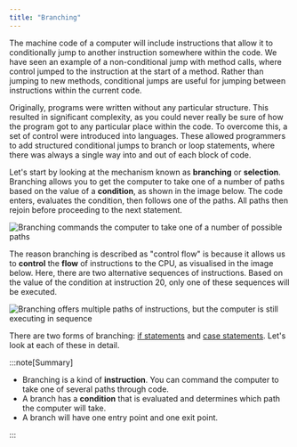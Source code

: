 ```yaml
---
title: "Branching"
---
```


The machine code of a computer will include instructions that allow it to conditionally jump to another instruction somewhere within the code. We have seen an example of a non-conditional jump with method calls, where control jumped to the instruction at the start of a method. Rather than jumping to new methods, conditional jumps are useful for jumping between instructions within the current code.

Originally, programs were written without any particular structure. This resulted in significant complexity, as you could never really be sure of how the program got to any particular place within the code. To overcome this, a set of control were introduced into languages. These allowed programmers to add structured conditional jumps to branch or loop statements, where there was always a single way into and out of each block of code.

Let's start by looking at the mechanism known as **branching** or **selection**. Branching allows you to get the computer to take one of a number of paths based on the value of a **condition**, as shown in the image below. The code enters, evaluates the condition, then follows one of the paths. All paths then rejoin before proceeding to the next statement.

![Branching commands the computer to take one of a number of possible paths](./images/branching.png "Branching commands the computer to take one of a number of possible paths")

The reason branching is described as "control flow" is because it allows us to **control** the **flow** of instructions to the CPU, as visualised in the image below.
Here, there are two alternative sequences of instructions.
Based on the value of the condition at instruction 20, only one of these sequences will be executed.

![Branching offers multiple paths of instructions, but the computer is still executing in sequence](./images/branch-flow-concept.png)

There are two forms of branching: [if statements](../03-1-if) and [case statements](../03-2-case).
Let's look at each of these in detail.

:::note[Summary]

- Branching is a kind of **instruction**. You can command the computer to take one of several paths through code.
- A branch has a **condition** that is evaluated and determines which path the computer will take.
- A branch will have one entry point and one exit point.

:::
